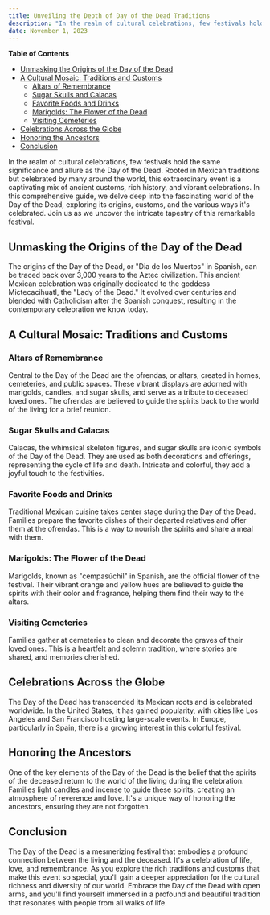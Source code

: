 ```yaml
---
title: Unveiling the Depth of Day of the Dead Traditions
description: "In the realm of cultural celebrations, few festivals hold the same significance and allure as the Day of the Dead. Join us as we delve deep into the fascinating world of the Day of the Dead, exploring its origins, customs, and the various ways it's celebrated."
date: November 1, 2023
---
```


**Table of Contents**

- [Unmasking the Origins of the Day of the Dead](#unmasking-the-origins-of-the-day-of-the-dead)
- [A Cultural Mosaic: Traditions and Customs](#a-cultural-mosaic-traditions-and-customs)
  - [Altars of Remembrance](#altars-of-remembrance)
  - [Sugar Skulls and Calacas](#sugar-skulls-and-calacas)
  - [Favorite Foods and Drinks](#favorite-foods-and-drinks)
  - [Marigolds: The Flower of the Dead](#marigolds-the-flower-of-the-dead)
  - [Visiting Cemeteries](#visiting-cemeteries)
- [Celebrations Across the Globe](#celebrations-across-the-globe)
- [Honoring the Ancestors](#honoring-the-ancestors)
- [Conclusion](#conclusion)

In the realm of cultural celebrations, few festivals hold the same significance and allure as the Day of the Dead. Rooted in Mexican traditions but celebrated by many around the world, this extraordinary event is a captivating mix of ancient customs, rich history, and vibrant celebrations. In this comprehensive guide, we delve deep into the fascinating world of the Day of the Dead, exploring its origins, customs, and the various ways it's celebrated. Join us as we uncover the intricate tapestry of this remarkable festival.

## Unmasking the Origins of the Day of the Dead

The origins of the Day of the Dead, or "Dia de los Muertos" in Spanish, can be traced back over 3,000 years to the Aztec civilization. This ancient Mexican celebration was originally dedicated to the goddess Mictecacihuatl, the "Lady of the Dead." It evolved over centuries and blended with Catholicism after the Spanish conquest, resulting in the contemporary celebration we know today.

## A Cultural Mosaic: Traditions and Customs

### Altars of Remembrance

Central to the Day of the Dead are the ofrendas, or altars, created in homes, cemeteries, and public spaces. These vibrant displays are adorned with marigolds, candles, and sugar skulls, and serve as a tribute to deceased loved ones. The ofrendas are believed to guide the spirits back to the world of the living for a brief reunion.

### Sugar Skulls and Calacas

Calacas, the whimsical skeleton figures, and sugar skulls are iconic symbols of the Day of the Dead. They are used as both decorations and offerings, representing the cycle of life and death. Intricate and colorful, they add a joyful touch to the festivities.

### Favorite Foods and Drinks

Traditional Mexican cuisine takes center stage during the Day of the Dead. Families prepare the favorite dishes of their departed relatives and offer them at the ofrendas. This is a way to nourish the spirits and share a meal with them.

### Marigolds: The Flower of the Dead

Marigolds, known as "cempasúchil" in Spanish, are the official flower of the festival. Their vibrant orange and yellow hues are believed to guide the spirits with their color and fragrance, helping them find their way to the altars.

### Visiting Cemeteries

Families gather at cemeteries to clean and decorate the graves of their loved ones. This is a heartfelt and solemn tradition, where stories are shared, and memories cherished.

## Celebrations Across the Globe

The Day of the Dead has transcended its Mexican roots and is celebrated worldwide. In the United States, it has gained popularity, with cities like Los Angeles and San Francisco hosting large-scale events. In Europe, particularly in Spain, there is a growing interest in this colorful festival.

## Honoring the Ancestors

One of the key elements of the Day of the Dead is the belief that the spirits of the deceased return to the world of the living during the celebration. Families light candles and incense to guide these spirits, creating an atmosphere of reverence and love. It's a unique way of honoring the ancestors, ensuring they are not forgotten.

## Conclusion

The Day of the Dead is a mesmerizing festival that embodies a profound connection between the living and the deceased. It's a celebration of life, love, and remembrance. As you explore the rich traditions and customs that make this event so special, you'll gain a deeper appreciation for the cultural richness and diversity of our world. Embrace the Day of the Dead with open arms, and you'll find yourself immersed in a profound and beautiful tradition that resonates with people from all walks of life.
